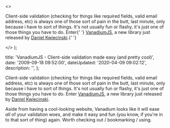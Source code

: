   <>
    <p>
      Client-side validation (checking for things like required fields, valid
      email address, etc) is always one of those sort of pain in the butt, last
      minute, only because i have to sort of things. It's not usually fun or
      flashy, it's just one of those things you have to do. Enter{' '}
      <a href="http&#58;//vanadiumjs.com/">VanadiumJS</a>, a new library just
      released by <a href="http&#58;//lambder.com/">Daniel Kwiecinski</a>.{' '}
    </p>
  </>
);


  title: 'VanadiumJS - Client-side validation made easy (and pretty cool)',
  date: '2009-09-18 09:52:00',
  dateUpdated: '2020-04-09 09:02:12',
  description: '',
};

Client-side validation (checking for things like required fields, valid email address, etc) is always one of those sort of pain in the butt, last minute, only because i have to sort of things. It's not usually fun or flashy, it's just one of those things you have to do. Enter [VanadiumJS](http://vanadiumjs.com/), a new library just released by [Daniel Kwiecinski](http://lambder.com/).

Aside from having a cool-looking website, Vanadium looks like it will ease _all_ of your validation woes, and make it easy and fun (you know, if you're in to that sort of thing) again. Worth checking out / bookmarking / using.

